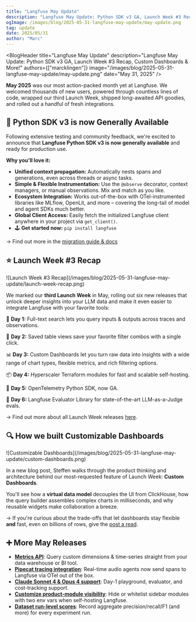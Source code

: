 ```yaml
---
title: "Langfuse May Update"
description: "Langfuse May Update: Python SDK v3 GA, Launch Week #3 Recap, Custom Dashboards & More!"
ogImage: /images/blog/2025-05-31-langfuse-may-update/may-update.png
tag: update
date: 2025/05/31
author: "Marc"
---
```



<BlogHeader
  title="Langfuse May Update"
  description="Langfuse May Update: Python SDK v3 GA, Launch Week #3 Recap, Custom Dashboards & More!"
  authors={["marcklingen"]}
  image="/images/blog/2025-05-31-langfuse-may-update/may-update.png"
  date="May 31, 2025"
/>

**May&nbsp;2025** was our most action-packed month yet at Langfuse. We welcomed thousands of new users, powered through countless lines of code, wrapped our third Launch Week, shipped long-awaited API goodies, and rolled out a handful of fresh integrations.

## 🔭 Python SDK v3 is now Generally Available

Following extensive testing and community feedback, we're excited to announce that **Langfuse Python SDK&nbsp;v3 is now generally available** and ready for production use.

**Why you'll love it:**

- **Unified context propagation:** Automatically nests spans and generations, even across threads or async tasks.
- **Simple & Flexible Instrumentation:** Use the `@observe` decorator, context managers, or manual observations. Mix and match as you like.
- **Ecosystem Integration:** Works out-of-the-box with OTel-instrumented libraries like MLflow, OpenLit, and more – covering the long-tail of model and agent SDKs much better.
- **Global Client Access:** Easily fetch the initialized Langfuse client anywhere in your project via `get_client()`.
- 🕹️ **Get started now:** `pip install langfuse`

→ Find out more in the [migration guide & docs](/docs/sdk/python/sdk-v3)

## ⭐ Launch Week #3 Recap

<Frame className="rounded-lg overflow-hidden">
  ![Launch Week #3
  Recap](/images/blog/2025-05-31-langfuse-may-update/launch-week-recap.png)
</Frame>

We marked our **third Launch Week** in May, rolling out six new releases that unlock deeper insights into your LLM data and make it even easier to integrate Langfuse with your favorite tools:

🔎 **Day&nbsp;1:** Full-text search lets you query inputs & outputs across traces and observations.

📌 **Day&nbsp;2:** Saved table views save your favorite filter combos with a single click.

📊 **Day&nbsp;3:** Custom Dashboards let you turn raw data into insights with a wide range of chart types, flexible metrics, and rich filtering options.

📦 **Day&nbsp;4:** Hyperscaler Terraform modules for fast and scalable self-hosting.

🔭 **Day&nbsp;5:** OpenTelemetry Python SDK, now GA.

📐 **Day&nbsp;6:** Langfuse Evaluator Library for state-of-the-art LLM-as-a-Judge evals.

→ Find out more about all Launch Week releases [here](/blog/2025-05-19-launch-week-3).

## 🔍 How we built Customizable Dashboards

<Frame className="rounded-lg overflow-hidden">
  ![Customizable
  Dashboards](/images/blog/2025-05-31-langfuse-may-update/custom-dashboards.png)
</Frame>

In a new blog post, Steffen walks through the product thinking and architecture behind our most-requested feature of Launch Week: **Custom Dashboards**.

You'll see how a **virtual data model** decouples the UI from ClickHouse, how the query builder assembles complex charts in milliseconds, and why reusable widgets make collaboration a breeze.

→ If you're curious about the trade-offs that let dashboards stay flexible **and** fast, even on billions of rows, give the [post a read](/blog/2025-05-21-customizable-dashboards).

## ➕ More May Releases

- **[Metrics API](/changelog/2025-05-12-custom-metrics-api)**: Query custom dimensions & time-series straight from your data warehouse or BI tool.
- **[Pipecat tracing integration](/changelog/2025-05-29-pipecat-integration)**: Real-time audio agents now send spans to Langfuse via OTel out of the box.
- **[Claude Sonnet&nbsp;4 & Opus&nbsp;4 support](/changelog/2025-05-22-claude-4-support)**: Day-1 playground, evaluator, and cost-tracking support.
- **[Customize product-module visibility](/changelog/2025-05-15-product-module-visibility)**: Hide or whitelist sidebar modules with two env vars when self-hosting Langfuse.
- **[Dataset run-level scores](/changelog/2025-05-07-run-level-scores)**: Record aggregate precision/recall/F1 (and more) for every experiment run.
